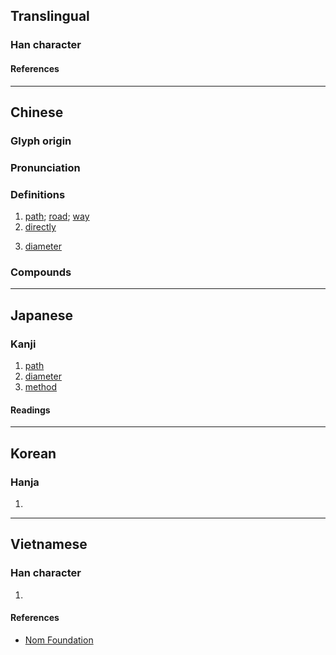 {{also|径}}
{{character info/new}}
==Translingual==
{{Han simplified forms|徑|径|径}}

===Han character===
{{Han char|rn=60|rad=彳|as=07|sn=10|four=21211|canj=HOMVM|ids=⿰彳巠}}

====References====
{{Han ref|kx=0367.190|dkj=10118|dj=0691.030|hdz=20824.070|uh=5F91}}

----

==Chinese==
{{zh-forms|s=径}}

===Glyph origin===
{{Han etym}}

===Pronunciation===
{{zh-pron
|m=jìng
|c=ging3
|h=pfs=
|md=
|mn=qz,tw,xm,zz:kèng
|mn-t=gên3
|w=
|mc=y
|oc=y
|cat=n
}}

===Definitions===
{{zh-hanzi}}

# [[path]]; [[road]]; [[way]]
# [[directly]]
# {{lb|zh|geometry}} [[diameter]]

===Compounds===
{{zh-der|直徑|田徑|途徑|田徑賽|口徑|行徑|路徑|半徑|石徑|小徑|徑直|大相徑庭|羊腸小徑|大徑|蹊徑|徑庭|另闢蹊徑|曲率半徑|一徑|冷徑|傳染途徑|徑踰|徑路|徑自|徑流|徑情|徑廷|徑寸|徑入|另闢新徑|徑賽|徑取|徑行|三徑|徯徑|別開蹊徑|山徑|單徑|別闢蹊徑|各闢蹊徑|剪徑|孔徑|球徑|核半徑|捷徑|田徑運動|撲花行徑|曲徑通幽|直情徑行|田徑場|獨闢蹊徑|破壞半徑|搜索半徑|暴風半徑|舊家行徑|陶潛三徑|行不由徑|蔣舍三徑|長驅徑入|花徑|門徑|蔓徑荒草|邪徑|道而不徑|終南捷徑|蓬蒿滿徑|翦徑|徑須}}

----

==Japanese==
{{ja-kanji forms|径|徑}}

===Kanji===
{{ja-kanji|grade=|rs=彳07|shin=径}}

# [[path]]
# [[diameter]]
# [[method]]

====Readings====
{{ja-readings
|on=けい
|kun=こみち, ちかみち, みち
}}

----

==Korean==

===Hanja===
{{ko-hanja|경}}

# {{rfdef|ko|sort=彳07}}

----

==Vietnamese==

===Han character===
{{vi-readings|rs=彳07|reading=[[kính]], [[kinh]]}}

# {{rfdef|vi|sort=彳07}}

====References====
* [http://nomfoundation.org/common/nom_details.php?codepoint=5f91 Nom Foundation]